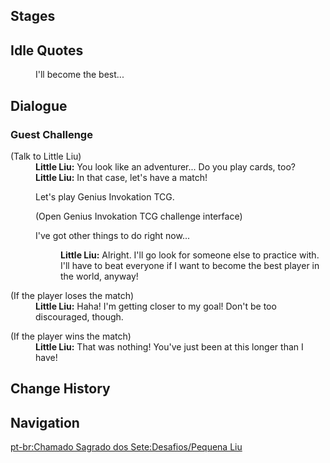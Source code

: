{{Description|Certified player [[Little Liu]]. The relevant certification papers were done for her by her guardian. She seems quite ordinary, but her goals and progress as a player have both been astounding.<br>"If I wish to become the best player in the world hard enough, maybe I'll get myself a Vision as well!"|[[Map]] description}}
{{Genius Invokation TCG Character Stages Intro}}

==Stages==
{{Genius Invokation TCG Stages/Detailed|Little Liu}}

==Idle Quotes==
{{Dialogue Start}}
:{{DIcon|Idle}} I'll become the best...
{{Dialogue End}}

==Dialogue==
===Guest Challenge===
{{Dialogue Start}}
;(Talk to Little Liu)
:'''Little Liu:''' You look like an adventurer... Do you play cards, too?
:'''Little Liu:''' In that case, let's have a match!
:{{DIcon|TCG}} Let's play Genius Invokation TCG.
:;(Open Genius Invokation TCG challenge interface)
:{{DIcon}} I've got other things to do right now...
::'''Little Liu:''' Alright. I'll go look for someone else to practice with. I'll have to beat everyone if I want to become the best player in the world, anyway!

;(If the player loses the match)
:'''Little Liu:''' Haha! I'm getting closer to my goal! Don't be too discouraged, though.

;(If the player wins the match)
:'''Little Liu:''' That was nothing! You've just been at this longer than I have!
{{Dialogue End}}

==Change History==
{{Change History|3.7}}

==Navigation==
{{Genius Invokation TCG Stages Navbox}}

[[pt-br:Chamado Sagrado dos Sete:Desafios/Pequena Liu]]